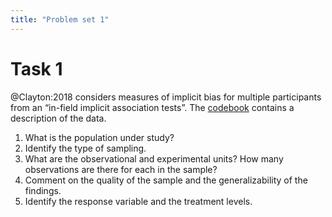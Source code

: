```yaml
---
title: "Problem set 1"
---
```


# Task 1

@Clayton:2018 considers measures of implicit bias for multiple participants from an "in-field implicit association tests". The [codebook](https://lbelzile.github.io/hecedsm/reference/C18.html) contains a description of the data.


1. What is the population under study?
2. Identify the type of sampling.
3. What are the observational and experimental units? How many observations are there for each in the sample?
4. Comment on the quality of the sample and the generalizability of the findings.
5. Identify the response variable and the treatment levels.

<!--
# Task 2: Getting started

Starting from next week, you will need to perform statistical analyses using a suitable software. Most programming language with dedicated statistics module can be used to perform the analyses we will cover in class.

Property software options include IBM SPSS Statistics (Windows and Mac only) and SAS. HEC Montréal provides download for [SPSS](https://hecmontreal.atlassian.net/wiki/spaces/DTIKB/pages/1952252037) and SAS, but the latter can be freely accessed using the cloud-based version SAS OnDemand for Academics.

I am a strong advocate of **R**. Other open-access options include Python and Julia.

If you are more comfortable with click-and-drop menus, JAMOVI, PSPP (the GNU equivalent of SPSS) and JASP are suitable options.


- [**R**](http://openintrostat.github.io/oilabs-tidy/01_intro_to_r/intro_to_r.html)
- [JAMOVI](https://openintrostat.github.io/oilabs-jamovi/01_intro_to_jamovi/intro_to_jamovi.html)
- [JASP](https://openintrostat.github.io/oilabs-jasp/02_intro_to_data/intro_to_data.html)

-->
